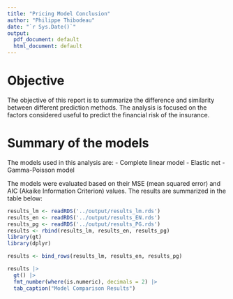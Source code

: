 ```yaml
---
title: "Pricing Model Conclusion"
author: "Philippe Thibodeau"
date: "`r Sys.Date()`"
output:
  pdf_document: default
  html_document: default
---
```


# Objective

The objective of this report is to summarize the difference and similarity between different prediction methods. The analysis is focused on the factors considered useful to predict the financial risk of the insurance.

# Summary of the models

The models used in this analysis are: - Complete linear model - Elastic net - Gamma-Poisson model

The models were evaluated based on their MSE (mean squared error) and AIC (Akaike Information Criterion) values. The results are summarized in the table below:

```r
results_lm <- readRDS('../output/results_lm.rds')
results_en <- readRDS('../output/results_EN.rds')
results_pg <- readRDS('../output/results_PG.rds')
results <- rbind(results_lm, results_en, results_pg)
library(gt)
library(dplyr)

results <- bind_rows(results_lm, results_en, results_pg)

results |> 
  gt() |> 
  fmt_number(where(is.numeric), decimals = 2) |> 
  tab_caption("Model Comparison Results")

```
